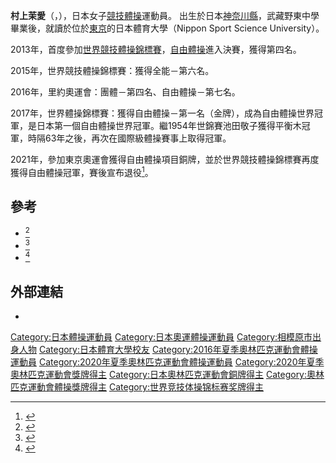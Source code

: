 {{noteTA
|T=zh-cn:村上茉爱; zh-hk:村上茉愛; zh-tw:村上茉愛
}}
{{Infobox gymnast
|name= 村上茉愛
|gender= f
|image= 
|image_size= 
|caption= 
|fullname= 
|altname= 
|nickname= 
|country= {{JPN}} 
|regions= 
|formercountry= 
|birth_date= {{birth date and age|1996|08|05}} 
|birth_place= {{JPN}}[[神奈川縣|神奈川縣]][[相模原市|相模原市]]
|hometown= 
|residence=  
|death_date= 
|death_place= 
|height= <!-- {{convert|#.##|m|ftin|0|abbr=on}} -->
|discipline= 女子[[競技體操|競技體操]]
|level= Senior International Elite 
|natlteam= 2009 - 
|club= 池谷幸雄體操俱樂部
|gym= 
|collegeteam= 
|headcoach= Kazukuni Ohno
|assistcoach= 
|formercoach= 
|choreographer= 
|music= 2012-2013: Beating (Inside the Sun Remix) by [[吉田兄弟|吉田兄弟]]
|eponymousskills= 
|retired= 
|worldranking=
|updated= 
|show-medals= 
|medaltemplates= <!-- see [[Template:MedalRelatedTemplates|Template:MedalRelatedTemplates]] -->
{{MedalSport|女子[[競技體操|競技體操]]}}
{{MedalCountry|{{JPN}}}}
{{MedalCompetition|[[奧林匹克運動會|奧林匹克運動會]]}}
{{MedalBronze|[[2020年夏季奧林匹克運動會|2020年 東京]]|[[2020年夏季奧林匹克運動會體操女子自由體操比賽|自由體操]]}}
{{MedalCompetition|[[世界競技體操錦標賽|世界競技體操錦標賽]]}}
{{MedalGold|[[2017年世界競技體操錦標賽|2017年 蒙特婁]]|自由體操}}
{{MedalGold|[[2021年世界競技體操錦標賽|2021年 北九州]]|自由體操}}
{{MedalSilver|[[2018年世界競技體操錦標賽|2018年 多哈]]|全能}}
{{MedalBronze|[[2018年世界競技體操錦標賽|2018年 多哈]]|自由體操}}
{{MedalBronze|[[2021年世界競技體操錦標賽|2021年 北九州]]|平衡木}}
}}
{{japanese|japanese=村上 茉愛|kana=むらかみ まい|romaji= Murakami Mai}}
'''村上茉愛'''（{{lang|ja|'''むらかみ まい'''}}，{{bd|1996年|8月5日}}），日本女子[[競技體操|競技體操]]運動員。 出生於日本[[神奈川縣|神奈川縣]]，武藏野東中學畢業後，就讀於位於[[東京|東京]]的日本體育大學（Nippon Sport Science University）。

2013年，首度參加[[2013年世界競技體操錦標賽|世界競技體操錦標賽]]，[[自由體操|自由體操]]進入決賽，獲得第四名。

2015年，世界競技體操錦標賽：獲得全能－第六名。

2016年，里約奧運會：團體－第四名、自由體操－第七名。

2017年，世界體操錦標賽：獲得自由體操－第一名（金牌），成為自由體操世界冠軍，是日本第一個自由體操世界冠軍。繼1954年世錦賽池田敬子獲得平衡木冠軍，時隔63年之後，再次在國際級體操賽事上取得冠軍。

2021年，參加東京奧運會獲得自由體操項目銅牌，並於世界競技體操錦標賽再度獲得自由體操冠軍，賽後宣布退役<ref>{{Cite web|url=https://www.yomiuri.co.jp/sports/etc/20211024-OYT1T50119/|title=東京五輪ゆか銅・村上茉愛が引退表明…世界体操２度目の金で有終|publisher=[[讀賣新聞|讀賣新聞]]|date=2021-10-24|accessdate=2021-10-24|archive-date=2021-11-20|archive-url=https://web.archive.org/web/20211120220708/https://www.yomiuri.co.jp/sports/etc/20211024-OYT1T50119/|dead-url=no}}</ref>。

== 參考 ==
* <ref>{{Cite web|url = http://www.iketaniyukio.com/jr_mai.html|title = 池谷幸雄體育俱樂部網站|access-date = 2015-11-05|archive-date = 2017-10-10|archive-url = https://web.archive.org/web/20171010010509/http://www.iketaniyukio.com/jr_mai.html|dead-url = no}}</ref>
* <ref>{{Cite web|url = https://www.koukouseishinbun.jp/2013/11/11957.html|title = 高校生新聞2013年11月號之相關報導|access-date = 2015-11-05|archive-url = https://web.archive.org/web/20150617234613/https://www.koukouseishinbun.jp/2013/11/11957.html|archive-date = 2015-06-17|dead-url = yes}}</ref>
* <ref>{{Cite web|url = https://database.fig-gymnastics.com/public/gymnasts/biography/15084/true?backUrl=|title = 國際體操總會資料|access-date = 2015-11-03|archive-url = https://web.archive.org/web/20160305071740/https://database.fig-gymnastics.com/public/gymnasts/biography/15084/true?backUrl=|archive-date = 2016-03-05|dead-url = yes}}</ref>
{{reflist}}

== 外部連結 ==
* {{Instagram|mai___murakami}}

{{世界體操錦標賽女子自由體操冠軍}}

{{DEFAULTSORT:Murakami, Mai}}
[[Category:日本體操運動員|Category:日本體操運動員]]
[[Category:日本奧運體操運動員|Category:日本奧運體操運動員]]
[[Category:相模原市出身人物|Category:相模原市出身人物]]
[[Category:日本體育大學校友|Category:日本體育大學校友]]
[[Category:2016年夏季奧林匹克運動會體操運動員|Category:2016年夏季奧林匹克運動會體操運動員]]
[[Category:2020年夏季奧林匹克運動會體操運動員|Category:2020年夏季奧林匹克運動會體操運動員]]
[[Category:2020年夏季奧林匹克運動會獎牌得主|Category:2020年夏季奧林匹克運動會獎牌得主]]
[[Category:日本奧林匹克運動會銅牌得主|Category:日本奧林匹克運動會銅牌得主]]
[[Category:奧林匹克運動會體操獎牌得主|Category:奧林匹克運動會體操獎牌得主]]
[[Category:世界竞技体操锦标赛奖牌得主|Category:世界竞技体操锦标赛奖牌得主]]